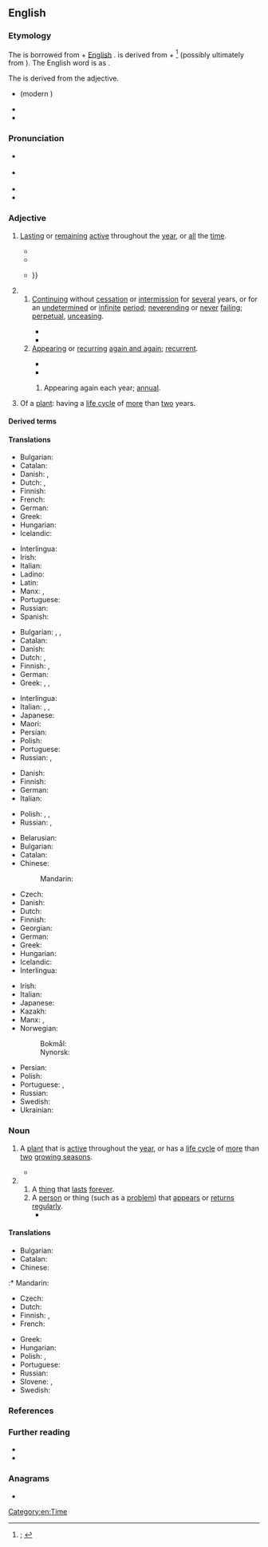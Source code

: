 ==English==
{{was wotd|2022|May|18}}

===Etymology===
{{root|en|ine-pro|*per-|id=fare|*h₂et-}}
The {{glossary|adjective}} is borrowed from {{bor|en|la|perennis|t=lasting through the whole year or for several years, perennial; continual, everlasting, perpetual}} + [[w:English language|English]] {{m|en|-al|pos={{glossary|suffix}} meaning ‘of or pertaining to’ forming adjectives}}. {{m|la||Perennis}} is derived from {{m|la|per-|t=completive or intensifying {{glossary|prefix}} with the sense of doing something all the way through or entirely}} + {{m|la|annus|t=year; season, time}}<ref>{{R:OED Online|pos=adj.'' and ''n|id=140686|date=March 2022|nodot=1}}; {{R:Lexico|pos=adj.'' and ''n}}</ref> (possibly ultimately from {{der|en|ine-pro|*h₂et-|t=to go}}). The English word is {{glossary|surface analysis|analysable}} as {{confix|en|per|ennial}}.

The {{glossary|noun}} is derived from the adjective.

{{rel-top|cognates}}
* {{cog|frm|pérenne}} (modern {{cog|fr|pérenne|t=lasting through the whole year, perennial}})
* {{cog|it|perenne|t=lasting for a long time}}
* {{cog|es|perenne|t=eternal; permanent; a perennial plant}}
{{rel-bottom}}

===Pronunciation===
* {{a|RP}} {{IPA|en|/pəˈɹɛn.ɪ.əl/}}
* {{a|GA}} {{IPA|en|/pəˈɹɛn.j(ə)l/|/pəˈɹɛn.i.əl/}}
* {{audio|en|En-us-perennial.ogg|Audio (GA)}}
* {{hyphenation|en|per|en|ni|al}}

===Adjective===
{{en-adj|-}}

# [[last#Verb|Lasting]] or [[remain|remaining]] [[active#Adjective|active]] throughout the [[year]], or [[all#Determiner|all]] the [[time#Noun|time]].
#: {{synonyms|en|q1=archaic or obsolete|perennal}}
#: {{coi|en|a '''perennial''' stream}}
#* {{RQ:Evelyn Diary|volume=I|entrydate=27 February 1644|page=43|passage=[W]hat is most admirable is the vast enclosure, and variety of ground, in y{{sup|e}} large garden, containing vineyards, cornefields, meadows, groves (whereof one is of '''perennial''' greens), and walkes of vast lengthes, so accurately kept and cultivated, that nothing can be more agreeable.}}
#* {{RQ:Thoreau Walden|chapter=The Ponds|page=191|passage=It [the pond] is a clear and deep green well, half a mile long and a mile and three quarters in circumference, and contains about sixty-one and a half acres; a '''perennial''' spring in the midst of pine and oak woods, without any visible inlet or outlet except by the clouds and evaporation.}}
#* {{RQ:Melville Clarel|edition=1st|volume=II|canto=I|cantoname=In the Mountain|page=306|passage=That desert's age the gorge may prove, / Piercing profound the mountain bare; / Yet hardly churned out in the groove / By a '''perennial''' wear and tear / Of floods; nay, dry it shows within; / But twice a year the waters flow, / Nor then in tide, but dribbling thin: {{...}}}}
# {{lb|en|figuratively}}
## [[continue#Verb|Continuing]] without [[cessation]] or [[intermission]] for [[several#Determiner|several]] years, or for an [[undetermined#Adjective|undetermined]] or [[infinite#Adjective|infinite]] [[period#Noun|period]]; [[neverending]] or [[never#Adverb|never]] [[fail#Verb|failing]]; [[perpetual#Adjective|perpetual]], [[unceasing]].
##: {{synonyms|en|continual|enduring|everlasting|permanent|timeless|Thesaurus:eternal}}
##: {{ux|en|His artwork has a '''perennial''' beauty.}}
##* {{RQ:Burke Revolution in France|page=232|passage=The '''perennial''' exiſtence of bodies corporate and their fortunes, are things particularly ſuited to a man who has long views; who meditates deſigns that require time in faſhioning; and which propoſe duration when they are accompliſhed.}}
##* {{quote-book|en|author=John Boyle O’Reilly|authorlink=John Boyle O'Reilly|chapter=The Three Queens|title=In Bohemia|location=Boston, Mass.|publisher=The Pilot Publishing Co.{{nb...|597 Washington Street.}}|year=1882|year_published=1886|section=stanza 2|page=77|pageurl=https://books.google.com/books?id=EWY1AAAAMAAJ&pg=PA77|oclc=1079232343|passage=Her name was {{smallcaps|Liberty}}! Earth lay before her, / And throbbed unconscious fealty and truth; / Morning and night men hastened to adore her, / And from her eyes Peace drew '''perennial''' youth.}}
## [[appear|Appearing]] or [[recur]]ring [[again and again]]; [[recurrent]].
##: {{synonyms|en|repetitious|Thesaurus:repetitive}}
##: {{coi|en|a '''perennial''' candidate in elections}}
##: {{ux|en|Change is a '''perennial''' theme in politics.}}
##* {{quote-book|en|author=“Free-lance” [pseudonym; J. T. Denny]|chapter=Ludgate Hill only Rises about Four Feet in Every Hundred—Societies—the Bearing Rein only Required on Cripples|title=Horses and Roads: Or How to Keep a Horse Sound on His Legs{{nb...|By Free-lance: Being a Series of Papers Republished from The Farm Journal}}|edition=3rd|location=London|publisher=[[w:Longman|Longmans, Green, and Co.]]|year=1881|page=129|pageurl=https://books.google.com/books?id=_dVGAAAAMAAJ&pg=PA129|oclc=1117149338|passage=Ludgate Hill is not Moirosi’s Mountain, but, after all, is only a gentle ascent of about half an inch in the foot, over a length of about two hundred yards, up which unshod omnibus horses would trot with a full load in any weather. Yet there it must remain, a chief thoroughfare in the heart of London, a '''perennial''' cause of complaint, and of fear, disgust, and injury to man and horse.}}
##* {{quote-book|en|author=Annie Besant|authorlink=Annie Besant|title=Life, Death, and Immortality|location=London|publisher=[[w:The Freethought Publishing Company|Freethought Publishing Company]],{{nb...|63, Fleet Street, E.C.}}|year=1886|page=3|pageurl=https://books.google.com/books?id=8ZYwAQAAMAAJ&pg=RA4-PA3|oclc=79181382|passage=Of all the questions which, throughout the centuries, have escaped from the lips of man, there is none which has been asked with such persistence, none which has possessed interest more '''perennial''', than "Whence do I come? Whither shall I go?" Man's origin, man's hereafter, have ever been of intensest interest to man.}}
### {{lb|en|rare}} Appearing again each year; [[annual#Adjective|annual]].
# {{lb|en|botany}} Of a [[plant#Noun|plant]]: having a [[life cycle]] of [[more#Determiner|more]] than [[two]] years.
#: {{coordinate terms|en|annual|biennial}}

====Derived terms====
{{col4|en
|perennate
|perennation
|perennialism
|perennialist
|perenniality
|perennialization
|perennialize
|perennially
|perennial philosophy
|perenniation
|perennity
}}

====Translations====
{{trans-top|lasting or remaining active throughout the year, or all the time}}
* Bulgarian: {{t|bg|целогодишен}}
* Catalan: {{t|ca|perenne}}
* Danish: {{t+|da|evig}}, {{t|da|helårlig}}
* Dutch: {{t+|nl|eeuwig}}, {{t|nl|gansjarig}}
* Finnish: {{t|fi|ympärivuotinen}}
* French: {{t+|fr|pérenne}}
* German: {{t+|de|ganzjährig}}
* Greek: {{t+|el|αέναος|m}}
* Hungarian: {{t+|hu|állandó}}
* Icelandic: {{t+|is|fjölær|m}}
{{trans-mid}}
* Interlingua: {{t|ia|perenne}}
* Irish: {{t|ga|ilbhliantúil}}
* Italian: {{t+|it|perenne}}
* Ladino: {{t|lad|siemprebive}}
* Latin: {{t|la|perennis}}
* Manx: {{t|gv|yl-vleeantagh}}, {{t|gv|yl-vleinoil}}
* Portuguese: {{t+|pt|perene}}
* Russian: {{t+|ru|круглогоди́чный}}
* Spanish: {{t+|es|perenne}}
{{trans-bottom}}

{{trans-top-also|continuing without cessation or intermission for several years, or for an undetermined or infinite period|perpetual|unceasing}}
* Bulgarian: {{t+|bg|непрекъснат}}, {{t+|bg|траен}}, {{t+|bg|вечен}}
* Catalan: {{t|ca|perenne}}
* Danish: {{t+|da|evig}}
* Dutch: {{t+|nl|eeuwig}}, {{t+|nl|voortdurend}}
* Finnish: {{t+|fi|ajaton}}, {{t+|fi|jatkuva}}
* German: {{t+|de|dauerhaft}}
* Greek: {{t+|el|αέναος|m}}, {{t+|el|αιώνιος|m}}, {{t+|el|διηνεκής|m|f}}
{{trans-mid}}
* Interlingua: {{t|ia|perenne}}
* Italian: {{t+|it|perenne}}, {{t+|it|eterno}}, {{t+|it|perpetuo}}
* Japanese: {{t+|ja|永続|tr=えいぞくする, eizoku suru|alt=永続する}}
* Maori: {{t|mi|tautini}}
* Persian: {{t+|fa|جاوید|tr=jâvid}}
* Polish: {{t+|pl|odwieczny|m}}
* Portuguese: {{t+|pt|perene}}
* Russian: {{t+|ru|постоя́нный}}, {{t+|ru|ве́чный}}
{{trans-bottom}}

{{trans-top-also|appearing or recurring again and again|recurrent}}
* Danish: {{t|da|tilbagevendende}}
* Finnish: {{t+|fi|toistuva}}
* German: {{t+|de|wiederkehrend}}
* Italian: {{t+|it|ricorrente}}
{{trans-mid}}
* Polish: {{t+|pl|częsty}}, {{t|pl|powracający}}, {{t|pl|powtarzający się|m}}
* Russian: {{t+|ru|повторя́ющийся}}, {{t+|ru|возвраща́ющийся}}
{{trans-bottom}}

{{trans-see|appearing again each year|annual}}

{{trans-top|of a plant: having a life cycle of more than two years}}
* Belarusian: {{t|be|шматгадо́вы}}
* Bulgarian: {{t+|bg|многогоди́шен}}
* Catalan: {{t|ca|perenne}}
* Chinese:
*: Mandarin: {{t+|cmn|多年生|tr=duōniánshēng}}
* Czech: {{t+|cs|trvalka|f}}
* Danish: {{t|da|flerårig}}
* Dutch: {{t+|nl|meerjarig}}
* Finnish: {{t+|fi|monivuotinen}}
* Georgian: {{t|ka|მრავალწლოვანი}}
* German: {{t+|de|mehrjährig}}
* Greek: {{t+|el|πολυετής}}
* Hungarian: {{t+|hu|évelő}}
* Icelandic: {{t+|is|fjölær|m}}
* Interlingua: {{t|ia|perenne}}
{{trans-mid}}
* Irish: {{t|ga|ilbhliantúil}}
* Italian: {{t+|it|perenne}}
* Japanese: {{t|ja|多年生|alt=多年生の|tr=たねんせいの, tanensei no}}
* Kazakh: {{t|kk|көпжылдық}}
* Manx: {{t|gv|yl-vleeantagh}}, {{t|gv|yl-vleinoil}}
* Norwegian:
*: Bokmål: {{t|nb|flerårig}}
*: Nynorsk: {{t|nn|fleirårig}}
* Persian: {{t+|fa|چندساله|tr=čand-sâle}}
* Polish: {{t+|pl|wieloletni|m}}
* Portuguese: {{t+|pt|perene}}, {{t+|pt|vivaz}}
* Russian: {{t+|ru|многоле́тний}}
* Swedish: {{t+|sv|flerårig}}
* Ukrainian: {{t+|uk|багаторі́чний}}
{{trans-bottom}}

===Noun===
{{en-noun}}

# {{lb|en|botany}} A [[plant#Noun|plant]] that is [[active#Noun|active]] throughout the [[year]], or has a [[life cycle]] of [[more#Determiner|more]] than [[two#Numeral|two]] [[growing season]]s.
#: {{cot|en|annual|biennial|evergreen}}
#* {{quote-journal|en|author=Robert F[iske] Griggs|authorlink=Robert Fiske Griggs|[[s:National Geographic Magazine/Volume 31/Number 1/The Valley of Ten Thousand Smokes|The Valley of Ten Thousand Smokes]]|magazine={{w|National Geographic}}|location=Washington, D.C.|publisher={{w|National Geographic Society}}{{nb...|Hubbard Memorial Hall}}|month=January|year=1917|volume=XXXI|issue=1|issn=0027-9358|oclc=1049714034|passage=One would have supposed from the appearance of the country at the end of the first season after the eruption that practically all plants except the trees and bushes had been destroyed, and that revegetation must be due to new seedlings started on the ash. Such, however, is not the case. Excavation of the root systems of the new plants shows that they are old '''perennials''' which have come through the ash from the old soil.}}
# {{lb|en|by extension}}
## A [[thing]] that [[last#Verb|lasts]] [[forever#Adverb|forever]].
## A [[person#Noun|person]] or thing (such as a [[problem#Noun|problem]]) that [[appear]]s or [[return#Verb|returns]] [[regularly]].
##* {{quote-web|en|author=Sterling Whitaker|title=Hottest Country Tours to See in Summer 2019|work=Taste of Country|archiveurl=https://web.archive.org/web/20210531072725/https://tasteofcountry.com/hottest-country-tours-summer-2019/|archivedate=31 May 2021|date=21 June 2019|passage=Some of the stars on our list are '''perennials''' who fill huge venues year after year after year, but there's also a returning superstar on our list of the hottest summer tours of 2019.}}

====Translations====
{{trans-top|plant active throughout the year, or has a life cycle of more than two growing seasons}}
* Bulgarian: {{t|bg|многогодишно растение}}
* Catalan: {{t|ca|perennifoli}}
* Chinese:
:* Mandarin: {{t+|cmn|多年生|tr=duōniánshēng}}
* Czech: {{t+|cs|trvalka|f}}
* Dutch: {{t|nl|[[meerjarig|meerjarige]] [[plant]]|f}}
* Finnish: {{t+|fi|perenna}}, {{t|fi|[[monivuotinen]] [[kasvi]]}}
* French: {{t+|fr|vivace|m|f}}
{{trans-mid}}
* Greek: {{t+|el|πολυετές|n}}
* Hungarian: {{t+|hu|évelő}}
* Polish: {{t+|pl|bylina|f}}, {{t|pl|[[roślina]] [[wieloletnia]]|f}}
* Portuguese: {{t|pt|[[planta]] [[perene]]|f}}
* Russian: {{t|ru|[[многолетнее]] [[расте́ние]]|n}}
* Slovene: {{t|sl|trajnica}}, {{t|sl|večletna rastlina}}
* Swedish: {{t+|sv|perenn}}
{{trans-bottom}}

{{trans-top|thing that lasts forever}}
{{trans-mid}}
{{trans-bottom}}

{{trans-top|person or thing that appears or returns regularly}}
{{trans-mid}}
{{trans-bottom}}

===References===
<references/>

===Further reading===
* {{pedia|perennial plant}}
* {{pedia|perennial (disambiguation)}}

===Anagrams===
* {{anagrams|en|a=aeeilnnpr|-prenaline}}

[[Category:en:Time]]